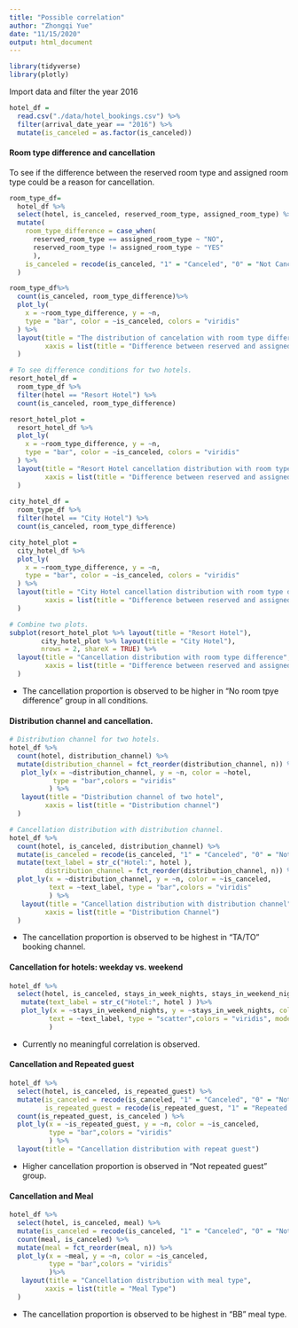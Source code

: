 ```yaml
---
title: "Possible correlation"
author: "Zhongqi Yue"
date: "11/15/2020"
output: html_document
---
```



```r
library(tidyverse)
library(plotly)
```

Import data and filter the year 2016
```r
hotel_df = 
  read.csv("./data/hotel_bookings.csv") %>%
  filter(arrival_date_year == "2016") %>%
  mutate(is_canceled = as.factor(is_canceled))
```



#### Room type difference and cancellation

To see if the difference between the reserved room type and assigned room type could be a reason for cancellation.
```r
room_type_df=
  hotel_df %>%
  select(hotel, is_canceled, reserved_room_type, assigned_room_type) %>% 
  mutate(
    room_type_difference = case_when(
      reserved_room_type == assigned_room_type ~ "NO",
      reserved_room_type != assigned_room_type ~ "YES"
      ),
    is_canceled = recode(is_canceled, "1" = "Canceled", "0" = "Not Canceled")
  ) 

room_type_df%>%
  count(is_canceled, room_type_difference)%>% 
  plot_ly(
    x = ~room_type_difference, y = ~n,
    type = "bar", color = ~is_canceled, colors = "viridis"
  ) %>%
  layout(title = "The distribution of cancelation with room type difference",
         xaxis = list(title = "Difference between reserved and assigned room type")
  )

# To see difference conditions for two hotels.
resort_hotel_df = 
  room_type_df %>% 
  filter(hotel == "Resort Hotel") %>% 
  count(is_canceled, room_type_difference)

resort_hotel_plot = 
  resort_hotel_df %>% 
  plot_ly(
    x = ~room_type_difference, y = ~n,
    type = "bar", color = ~is_canceled, colors = "viridis"
  ) %>%
  layout(title = "Resort Hotel cancellation distribution with room type difference",
         xaxis = list(title = "Difference between reserved and assigned room type")
  )
  
city_hotel_df = 
  room_type_df %>%
  filter(hotel == "City Hotel") %>% 
  count(is_canceled, room_type_difference)

city_hotel_plot = 
  city_hotel_df %>% 
  plot_ly(
    x = ~room_type_difference, y = ~n,
    type = "bar", color = ~is_canceled, colors = "viridis"
  ) %>% 
  layout(title = "City Hotel cancellation distribution with room type difference",
         xaxis = list(title = "Difference between reserved and assigned room type")
  )

# Combine two plots.
subplot(resort_hotel_plot %>% layout(title = "Resort Hotel"), 
        city_hotel_plot %>% layout(title = "City Hotel"),
        nrows = 2, shareX = TRUE) %>% 
  layout(title = "Cancellation distribution with room type difference",
         xaxis = list(title = "Difference between reserved and assigned room type")
  )
```
* The cancellation proportion is observed to be higher in "No room tpye difference" group in all conditions. 

#### Distribution channel and cancellation.
```r
# Distribution channel for two hotels.
hotel_df %>% 
  count(hotel, distribution_channel) %>% 
  mutate(distribution_channel = fct_reorder(distribution_channel, n)) %>% 
   plot_ly(x = ~distribution_channel, y = ~n, color = ~hotel,
           type = "bar",colors = "viridis"
          ) %>% 
   layout(title = "Distribution channel of two hotel",
         xaxis = list(title = "Distribution channel")
  )

# Cancellation distribution with distribution channel.
hotel_df %>% 
  count(hotel, is_canceled, distribution_channel) %>% 
  mutate(is_canceled = recode(is_canceled, "1" = "Canceled", "0" = "Not Canceled")) %>% 
  mutate(text_label = str_c("Hotel:", hotel ),
         distribution_channel = fct_reorder(distribution_channel, n)) %>% 
  plot_ly(x = ~distribution_channel, y = ~n, color = ~is_canceled,
          text = ~text_label, type = "bar",colors = "viridis"
          ) %>% 
   layout(title = "Cancellation distribution with distribution channel",
         xaxis = list(title = "Distribution Channel")
  )
```
* The cancellation proportion is observed to be highest in "TA/TO" booking channel.

#### Cancellation for hotels: weekday vs. weekend
```r
hotel_df %>% 
  select(hotel, is_canceled, stays_in_week_nights, stays_in_weekend_nights) %>%  
   mutate(text_label = str_c("Hotel:", hotel ) )%>% 
   plot_ly(x = ~stays_in_weekend_nights, y = ~stays_in_week_nights, color = ~is_canceled,
          text = ~text_label, type = "scatter",colors = "viridis", mode = "markers"
          ) 
```
* Currently no meaningful correlation is observed.

#### Cancellation and Repeated guest
```r
hotel_df %>% 
  select(hotel, is_canceled, is_repeated_guest) %>%
  mutate(is_canceled = recode(is_canceled, "1" = "Canceled", "0" = "Not Canceled"),
         is_repeated_guest = recode(is_repeated_guest, "1" = "Repeated Guest", "0" = "Not Repeated Guest")) %>%   
  count(is_repeated_guest, is_canceled ) %>% 
  plot_ly(x = ~is_repeated_guest, y = ~n, color = ~is_canceled,
          type = "bar",colors = "viridis"
          ) %>% 
  layout(title = "Cancellation distribution with repeat guest")
```
* Higher cancellation proportion is observed in "Not repeated guest" group.

#### Cancellation and Meal
```r
hotel_df %>% 
  select(hotel, is_canceled, meal) %>%
  mutate(is_canceled = recode(is_canceled, "1" = "Canceled", "0" = "Not Canceled")) %>% 
  count(meal, is_canceled) %>% 
  mutate(meal = fct_reorder(meal, n)) %>% 
  plot_ly(x = ~meal, y = ~n, color = ~is_canceled,
          type = "bar",colors = "viridis"
          )%>% 
   layout(title = "Cancellation distribution with meal type",
         xaxis = list(title = "Meal Type")
  )
```
* The cancellation proportion is observed to be highest in "BB" meal type.